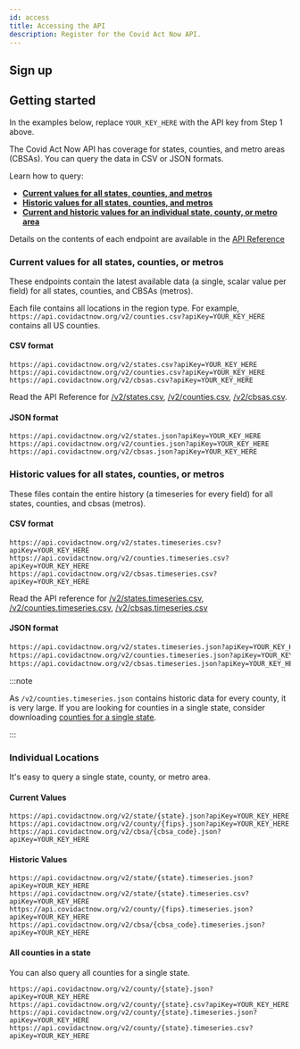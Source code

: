```yaml
---
id: access
title: Accessing the API
description: Register for the Covid Act Now API.
---
```



## Sign up

<SignupForm />

## Getting started

In the examples below, replace `YOUR_KEY_HERE` with the API key from Step 1 above.

The Covid Act Now API has coverage for states, counties, and metro areas (CBSAs). You can query the data in CSV or JSON formats.

Learn how to query:

- **[Current values for all states, counties, and metros](#current-values-for-all-states-counties-or-metros)**
- **[Historic values for all states, counties, and metros](#historic-values-for-all-states-counties-or-metros)**
- **[Current and historic values for an individual state, county, or metro area](#individual-locations)**

Details on the contents of each endpoint are available in the [API Reference](/api)

### Current values for all states, counties, or metros

These endpoints contain the latest available data (a single, scalar value per field) for all states, counties, and CBSAs (metros).

Each file contains all locations in the region type.
For example, `https://api.covidactnow.org/v2/counties.csv?apiKey=YOUR_KEY_HERE` contains all US counties.

#### CSV format

```
https://api.covidactnow.org/v2/states.csv?apiKey=YOUR_KEY_HERE
https://api.covidactnow.org/v2/counties.csv?apiKey=YOUR_KEY_HERE
https://api.covidactnow.org/v2/cbsas.csv?apiKey=YOUR_KEY_HERE
```

Read the API Reference for [/v2/states.csv](/api/#tag/State-Data/paths/~1states.csv?apiKey={apiKey}/get), [/v2/counties.csv](/api#tag/County-Data/paths/~1counties.csv?apiKey={apiKey}/get), [/v2/cbsas.csv](/api#tag/CBSA-Data/paths/~1cbsa~1{cbsa_code}.json?apiKey={apiKey}/get).

#### JSON format

```
https://api.covidactnow.org/v2/states.json?apiKey=YOUR_KEY_HERE
https://api.covidactnow.org/v2/counties.json?apiKey=YOUR_KEY_HERE
https://api.covidactnow.org/v2/cbsas.json?apiKey=YOUR_KEY_HERE
```

### Historic values for all states, counties, or metros

These files contain the entire history (a timeseries for every field) for all states, counties, and cbsas (metros).

#### CSV format

```
https://api.covidactnow.org/v2/states.timeseries.csv?apiKey=YOUR_KEY_HERE
https://api.covidactnow.org/v2/counties.timeseries.csv?apiKey=YOUR_KEY_HERE
https://api.covidactnow.org/v2/cbsas.timeseries.csv?apiKey=YOUR_KEY_HERE
```

Read the API reference for [/v2/states.timeseries.csv](/api#tag/State-Data/paths/~1states.timeseries.csv?apiKey={apiKey}/get), [/v2/counties.timeseries.csv](/api#tag/County-Data/paths/~1counties.timeseries.csv?apiKey={apiKey}/get),
[/v2/cbsas.timeseries.csv](/api#tag/CBSA-Data/paths/~1cbsas.timeseries.csv?apiKey={apiKey}/get)

#### JSON format

```bash
https://api.covidactnow.org/v2/states.timeseries.json?apiKey=YOUR_KEY_HERE
https://api.covidactnow.org/v2/counties.timeseries.json?apiKey=YOUR_KEY_HERE
https://api.covidactnow.org/v2/cbsas.timeseries.json?apiKey=YOUR_KEY_HERE
```

:::note

As ``/v2/counties.timeseries.json`` contains historic data for every county, it is very large. If you are looking for counties in a single state, consider
downloading [counties for a single state](#all-counties-in-a-state).

:::


### Individual Locations

It's easy to query a single state, county, or metro area.

#### Current Values

```
https://api.covidactnow.org/v2/state/{state}.json?apiKey=YOUR_KEY_HERE
https://api.covidactnow.org/v2/county/{fips}.json?apiKey=YOUR_KEY_HERE
https://api.covidactnow.org/v2/cbsa/{cbsa_code}.json?apiKey=YOUR_KEY_HERE
```

#### Historic Values

```
https://api.covidactnow.org/v2/state/{state}.timeseries.json?apiKey=YOUR_KEY_HERE
https://api.covidactnow.org/v2/state/{state}.timeseries.csv?apiKey=YOUR_KEY_HERE
https://api.covidactnow.org/v2/county/{fips}.timeseries.json?apiKey=YOUR_KEY_HERE
https://api.covidactnow.org/v2/cbsa/{cbsa_code}.timeseries.json?apiKey=YOUR_KEY_HERE
```

#### All counties in a state

You can also query all counties for a single state.

```
https://api.covidactnow.org/v2/county/{state}.json?apiKey=YOUR_KEY_HERE
https://api.covidactnow.org/v2/county/{state}.csv?apiKey=YOUR_KEY_HERE
https://api.covidactnow.org/v2/county/{state}.timeseries.json?apiKey=YOUR_KEY_HERE
https://api.covidactnow.org/v2/county/{state}.timeseries.csv?apiKey=YOUR_KEY_HERE
```
